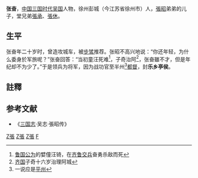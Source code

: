 {{otheruses|other=其他叫'''張奮'''的人物|張奮}}
'''张奋'''，[[中国|中国]][[三国时代|三国时代]][[孙吴|吴国]]人物，徐州彭城（今江苏省徐州市）人，[[張昭|張昭]]弟弟的儿子，堂兄弟[[張承|張承]]、[[張休|張休]]。

== 生平 ==
张奋年二十岁时，曾造攻城车，被[[步骘|步骘]]推荐。张昭不高兴地说：“你还年轻，为什么委身於军旅呢？”张奋回答：“当初童汪死难<ref>[[鲁国|鲁国]][[公为|公为]]的嬖僮汪锜，在[[齐鲁交兵|齐鲁交兵]]奋勇杀敌而死</ref>，子奇治阿<ref>[[齐国|齐国]]子奇十六岁治理阿城</ref>，张奋雖不才，但是年纪却不为少了。”于是领兵为将军，因为战功官至半州<ref>一说应是[[平州|平州]]</ref>[[都督|都督]]，封'''乐乡亭侯'''。

==註釋==
{{reflist}}
== 参考文献 ==
*《[[三国志|三国志]]·吴志·張昭传》
{{DEFAULTSORT:Z}}
[[Category:东吴军事人物|Z張]]
[[Category:东吴列侯|Z張]]
[[Category:徐州人|Z張]]
[[Category:张姓|F]]